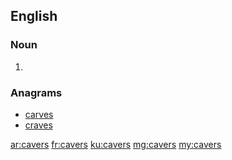 ==English==

===Noun===
{{head|en}}

# {{plural of|caver}}

===Anagrams===
* [[carves#English|carves]]
* [[craves#English|craves]]

[[ar:cavers]]
[[fr:cavers]]
[[ku:cavers]]
[[mg:cavers]]
[[my:cavers]]